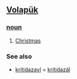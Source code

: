 == [[Volapük]] == 
=== [[noun]] === 
# [[Christmas]]

=== See also ===
* [[kritidazayl]] = [[kritidazäl]]